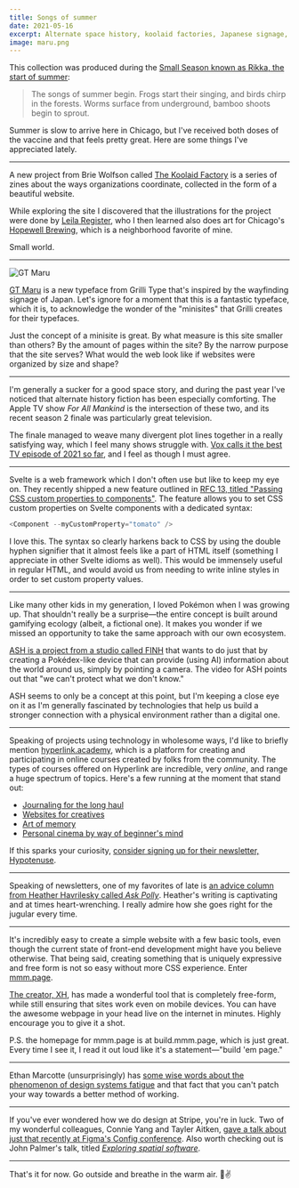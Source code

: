 ```yaml
---
title: Songs of summer
date: 2021-05-16
excerpt: Alternate space history, koolaid factories, Japanese signage, computers for nature, and more.
image: maru.png
---
```


This collection was produced during the [Small Season known as Rikka, the start of summer](https://smallseasons.guide): 

> The songs of summer begin. Frogs start their singing, and birds chirp in the forests. Worms surface from underground, bamboo shoots begin to sprout.

Summer is slow to arrive here in Chicago, but I've received both doses of the vaccine and that feels pretty great. Here are some things I've appreciated lately.

<hr className='break' />

A new project from Brie Wolfson called [The Koolaid Factory](https://koolaidfactory.com) is a series of zines about the ways organizations coordinate, collected in the form of a beautiful website. 

While exploring the site I discovered that the illustrations for the project were done by [Leila Register](https://leilaregister.com), who I then learned also does art for Chicago's [Hopewell Brewing](https://www.hopewellbrewing.com), which is a neighborhood favorite of mine. 

Small world. 

<hr className='break' />

![GT Maru](maru.png)

[GT Maru](https://gt-maru.com) is a new typeface from Grilli Type that's inspired by the wayfinding signage of Japan. Let's ignore for a moment that this is a fantastic typeface, which it is, to acknowledge the wonder of the "minisites" that Grilli creates for their typefaces. 

Just the concept of a minisite is great. By what measure is this site smaller than others? By the amount of pages within the site? By the narrow purpose that the site serves? What would the web look like if websites were organized by size and shape?

<hr className='break' />

I'm generally a sucker for a good space story, and during the past year I've noticed that alternate history fiction has been especially comforting. The Apple TV show _For All Mankind_ is the intersection of these two, and its recent season 2 finale was particularly great television.

The finale managed to weave many divergent plot lines together in a really satisfying way, which I feel many shows struggle with. [Vox calls it the best TV episode of 2021 so far](https://www.vox.com/culture/2021/4/23/22396461/for-all-mankind-season-2-finale-recap-the-grey-review-ron-moore), and I feel as though I must agree.

<hr className='break' />

Svelte is a web framework which I don't often use but like to keep my eye on. They recently shipped a new feature outlined in [RFC 13, titled "Passing CSS custom properties to components"](https://github.com/sveltejs/svelte/pull/6237). The feature allows you to set CSS custom properties on Svelte components with a dedicated syntax:

```js
<Component --myCustomProperty="tomato" />
```

I love this. The syntax so clearly harkens back to CSS by using the double hyphen signifier that it almost feels like a part of HTML itself (something I appreciate in other Svelte idioms as well). This would be immensely useful in regular HTML, and would avoid us from needing to write inline styles in order to set custom property values.

<hr className='break' />

Like many other kids in my generation, I loved Pokémon when I was growing up. That shouldn't really be a surprise—the entire concept is built around gamifying ecology (albeit, a fictional one). It makes you wonder if we missed an opportunity to take the same approach with our own ecosystem. 

[ASH is a project from a studio called FINH](https://www.finh.cc/ash) that wants to do just that by creating a Pokédex-like device that can provide (using AI) information about the world around us, simply by pointing a camera. The video for ASH points out that "we can't protect what we don't know." 

ASH seems to only be a concept at this point, but I'm keeping a close eye on it as I'm generally fascinated by technologies that help us build a stronger connection with a physical environment rather than a digital one.

<hr className='break' />

Speaking of projects using technology in wholesome ways, I'd like to briefly mention [hyperlink.academy](https://hyperlink.academy), which is a platform for creating and participating in online courses created by folks from the community. The types of courses offered on Hyperlink are incredible, very _online_, and range a huge spectrum of topics. Here's a few running at the moment that stand out:

- [Journaling for the long haul](https://hyperlink.academy/courses/journaling-for-the-long-haul/84/cohorts/137)
- [Websites for creatives](https://hyperlink.academy/courses/websites-for-creatives/66/cohorts/138)
- [Art of memory](https://hyperlink.academy/courses/art-of-memory/122/cohorts/140)
- [Personal cinema by way of beginner's mind](https://hyperlink.academy/courses/personal-cinema-by-way-of-beginners-mind/100/cohorts/141)

If this sparks your curiosity, [consider signing up for their newsletter, Hypotenuse](https://hyperlink.academy/hypotenuse).

<hr className='break' />

Speaking of newsletters, one of my favorites of late is [an advice column from Heather Havrilesky called _Ask Polly_](https://askpolly.substack.com). Heather's writing is captivating and at times heart-wrenching. I really admire how she goes right for the jugular every time.  

<hr className='break' />

It's incredibly easy to create a simple website with a few basic tools, even though the current state of front-end development might have you believe otherwise. That being said, creating something that is uniquely expressive and free form is not so easy without more CSS experience. Enter [mmm.page](https://build.mmm.page).

[The creator, XH](https://twitter.com/xhfloz), has made a wonderful tool that is completely free-form, while still ensuring that sites work even on mobile devices. You can have the awesome webpage in your head live on the internet in minutes. Highly encourage you to give it a shot. 

P.S. the homepage for mmm.page is at build.mmm.page, which is just great. Every time I see it, I read it out loud like it's a statement—"build 'em page."

<hr className='break' />

Ethan Marcotte (unsurprisingly) has [some wise words about the phenomenon of design systems fatigue](https://ethanmarcotte.com/wrote/designish-systems) and that fact that you can't patch your way towards a better method of working.  

<hr className='break' />

If you've ever wondered how we do design at Stripe, you're in luck. Two of my wonderful colleagues, Connie Yang and Tayler Aitken, [gave a talk about just that recently at Figma's Config conference](https://www.youtube.com/watch?v=08TsVjUKH4M). Also worth checking out is John Palmer's talk, titled _[Exploring spatial software](https://www.youtube.com/watch?v=H4LosXgKX4g&list=PLXDU_eVOJTx68R0B8tettMfY6XeItWhV4)_.

<hr className='break' />

That's it for now. Go outside and breathe in the warm air. 🌻✌️